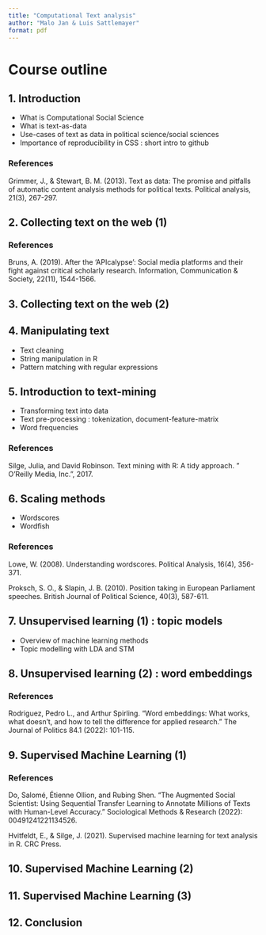 ```yaml
---
title: "Computational Text analysis"
author: "Malo Jan & Luis Sattlemayer"
format: pdf
---
```




# Course outline

## 1. Introduction

- What is Computational Social Science
- What is text-as-data
- Use-cases of text as data in political science/social sciences
- Importance of reproducibility in CSS : short intro to github

### References

Grimmer, J., & Stewart, B. M. (2013). Text as data: The promise and pitfalls of automatic content analysis methods for political texts. Political analysis, 21(3), 267-297.

## 2. Collecting text on the web (1)


### References

Bruns, A. (2019). After the ‘APIcalypse’: Social media platforms and their fight against critical scholarly research. Information, Communication & Society, 22(11), 1544-1566.

## 3. Collecting text on the web (2)

## 4. Manipulating text

- Text cleaning
- String manipulation in R 
- Pattern matching with regular expressions

## 5. Introduction to text-mining

- Transforming text into data
- Text pre-processing : tokenization, document-feature-matrix
- Word frequencies

### References

Silge, Julia, and David Robinson. Text mining with R: A tidy approach. " O'Reilly Media, Inc.", 2017.

## 6. Scaling methods

- Wordscores
- Wordfish

### References

Lowe, W. (2008). Understanding wordscores. Political Analysis, 16(4), 356-371.

Proksch, S. O., & Slapin, J. B. (2010). Position taking in European Parliament speeches. British Journal of Political Science, 40(3), 587-611.

## 7. Unsupervised learning (1) : topic models

- Overview of machine learning methods
- Topic modelling with LDA and STM

## 8. Unsupervised learning (2) : word embeddings

### References

Rodriguez, Pedro L., and Arthur Spirling. "Word embeddings: What works, what doesn’t, and how to tell the difference for applied research." The Journal of Politics 84.1 (2022): 101-115.


## 9. Supervised Machine Learning (1)

### References

Do, Salomé, Étienne Ollion, and Rubing Shen. "The Augmented Social Scientist: Using Sequential Transfer Learning to Annotate Millions of Texts with Human-Level Accuracy." Sociological Methods & Research (2022): 00491241221134526.

Hvitfeldt, E., & Silge, J. (2021). Supervised machine learning for text analysis in R. CRC Press.

## 10. Supervised Machine Learning (2)
## 11. Supervised Machine Learning (3)
## 12. Conclusion
